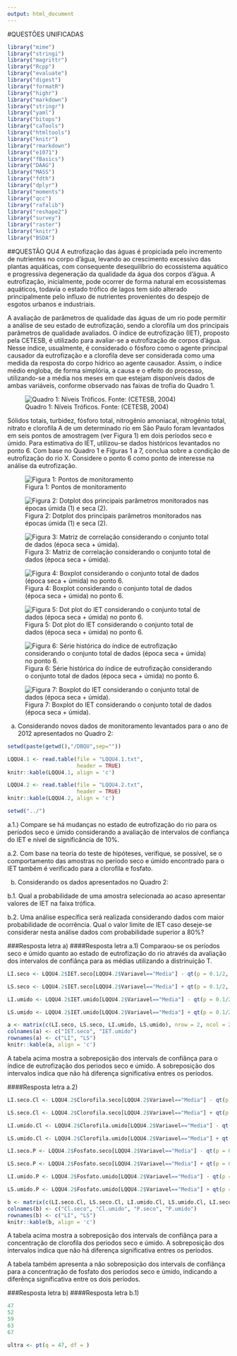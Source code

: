 ```yaml
---
output: html_document
---
```

#QUESTÕES UNIFICADAS
```r
library("mime")
library("stringi")
library("magrittr") 
library("Rcpp")
library("evaluate")
library("digest")
library("formatR")
library("highr")
library("markdown")
library("stringr")
library("yaml")
library("bitops")
library("caTools")
library("htmltools")
library("knitr")
library("rmarkdown")
library("e1071")
library("fBasics")
library("DAAG")
library("MASS")
library("fdth")
library("dplyr")
library("moments")
library("qcc")
library("rafalib")
library("reshape2")
library("survey")
library("raster")
library("knitr")
library("BSDA")
```

##QUESTÃO QU4
A eutrofização das águas é propiciada pelo incremento de nutrientes no corpo d'água, levando ao crescimento excessivo das plantas aquáticas, com consequente desequilíbrio do ecossistema aquático e progressiva degeneração da qualidade da água dos corpos d'água. A eutrofização, inicialmente, pode ocorrer de forma natural em ecossistemas aquáticos, todavia o estado trófico de lagos tem sido alterado principalmente pelo influxo de nutrientes provenientes do despejo de esgotos urbanos e industriais.

A avaliação de parâmetros de qualidade das águas de um rio pode permitir a análise de seu estado de eutrofização, sendo a clorofila um dos principais parâmetros de qualidade avaliados. O índice de eutrofização (IET), proposto pela CETESB, é utilizado para avaliar-se a eutrofização de corpos d'água. Nesse índice, usualmente, é considerado o fósforo como o agente principal causador da eutrofização e a clorofila deve ser considerada como uma medida da resposta do corpo hídrico ao agente causador. Assim, o índice médio engloba, de forma simplória, a causa e o efeito do processo, utilizando-se a média nos meses em que estejam disponíveis dados de ambas variáveis, conforme observado nas  faixas de trofia do Quadro 1.

![Quadro 1: Níveis Tróficos. Fonte: (CETESB, 2004)](QU4.NIVEIS.TROFICOS.JPG)

Sólidos totais, turbidez, fósforo total, nitrogênio amoniacal, nitrogênio total, nitrato e clorofila A de um determinado rio em São Paulo foram levantados em seis pontos de amostragem (ver Figura 1) em dois períodos seco e úmido. Para estimativa do IET, utilizou-se dados históricos levantados no ponto 6. Com base no Quadro 1 e Figuras 1 a 7, conclua sobre a condição de eutrofização do rio X. Considere o ponto 6 como ponto de interesse na análise da eutrofização.

![Figura 1: Pontos de monitoramento](QU4.PONTOS.MONITORAMENTO.JPG)

![Figura 2: Dotplot dos principais parâmetros monitorados nas épocas úmida (1) e seca (2).](QU4.DOTPLOT.JPG)

![Figura 3: Matriz de correlação considerando o conjunto total de dados (época seca + úmida).](QU4.CORRELACAO.JPG)

![Figura 4: Boxplot considerando o conjunto total de dados (época seca + úmida) no ponto 6.](QU4.BOXPLOT.JPG)

![Figura 5: Dot plot do IET considerando o conjunto total de dados (época seca + úmida) no ponto 6.](QU4.DOTPLOT.IET.JPG)

![Figura 6: Série histórica do índice de eutrofização considerando o conjunto total de dados (época seca + úmida) no ponto 6.](QU4.FIGURA6.JPG)

![Figura 7: Boxplot do IET considerando o conjunto total de dados (época seca + úmida).](QU4.BOXPLOT.IET.JPG)

a)  Considerando novos dados de monitoramento levantados para o ano de 2012 apresentados no Quadro 2:

```r
setwd(paste(getwd(),"/DBQU",sep=""))

LQQU4.1 <- read.table(file = "LQQU4.1.txt",
                      header = TRUE)
knitr::kable(LQQU4.1, align = 'c')

LQQU4.2 <- read.table(file = "LQQU4.2.txt",
                      header = TRUE)
knitr::kable(LQQU4.2, align = 'c')

setwd("../")
```

a.1.) Compare se há mudanças no estado de eutrofização do rio para os períodos seco e úmido considerando a avaliação de intervalos de confiança do IET e nível de significância de 10%.

a.2. Com base na teoria do teste de hipóteses, verifique, se possível, se o comportamento das amostras no período seco e úmido encontrado para o IET também é verificado para a clorofila e fosfato.

b) Considerando os dados apresentados no Quadro 2:

b.1. Qual a probabilidade de uma amostra selecionada ao acaso apresentar valores de IET na faixa trófica.

b.2. Uma análise específica será realizada considerando dados com maior probabilidade de ocorrência. Qual o valor limite de IET caso deseje-se considerar nesta análise dados com probabilidade superior a 80%?

###Resposta letra a)
####Resposta letra a.1)
Comparaou-se os períodos seco e úmido quanto ao estado de eutrofização do rio através da avaliação dos intervalos de confiânça para as médias utilizando a distrinuição T.

```r
LI.seco <- LQQU4.2$IET.seco[LQQU4.2$Variavel=="Media"] - qt(p = 0.1/2, df = LQQU4.2$IET.seco[LQQU4.2$Variavel=="N"]-1, lower.tail = FALSE)*LQQU4.2$IET.seco[LQQU4.2$Variavel=="DP"]/sqrt(LQQU4.2$IET.seco[LQQU4.2$Variavel=="N"])

LS.seco <- LQQU4.2$IET.seco[LQQU4.2$Variavel=="Media"] + qt(p = 0.1/2, df = LQQU4.2$IET.seco[LQQU4.2$Variavel=="N"]-1, lower.tail = FALSE)*LQQU4.2$IET.seco[LQQU4.2$Variavel=="DP"]/sqrt(LQQU4.2$IET.seco[LQQU4.2$Variavel=="N"])

LI.umido <- LQQU4.2$IET.umido[LQQU4.2$Variavel=="Media"] - qt(p = 0.1/2, df = LQQU4.2$IET.umido[LQQU4.2$Variavel=="N"]-1, lower.tail = FALSE)*LQQU4.2$IET.umido[LQQU4.2$Variavel=="DP"]/sqrt(LQQU4.2$IET.umido[LQQU4.2$Variavel=="N"])

LS.umido <- LQQU4.2$IET.umido[LQQU4.2$Variavel=="Media"] + qt(p = 0.1/2, df = LQQU4.2$IET.umido[LQQU4.2$Variavel=="N"]-1, lower.tail = FALSE)*LQQU4.2$IET.umido[LQQU4.2$Variavel=="DP"]/sqrt(LQQU4.2$IET.umido[LQQU4.2$Variavel=="N"])

a <- matrix(c(LI.seco, LS.seco, LI.umido, LS.umido), nrow = 2, ncol = 2)
colnames(a) <- c("IET.seco", "IET.umido")
rownames(a) <- c("LI", "LS")
knitr::kable(a, align = 'c')
```

A tabela acima mostra a sobreposição dos intervals de confiânça para o índice de eutrofização dos periodos seco e úmido. A sobreposição dos intervalos indica que não há diferença significativa entres os períodos.

####Resposta letra a.2)

```r
LI.seco.Cl <- LQQU4.2$Clorofila.seco[LQQU4.2$Variavel=="Media"] - qt(p = 0.1/2, df = LQQU4.2$Clorofila.seco[LQQU4.2$Variavel=="N"]-1, lower.tail = FALSE)*LQQU4.2$Clorofila.seco[LQQU4.2$Variavel=="DP"]/sqrt(LQQU4.2$Clorofila.seco[LQQU4.2$Variavel=="N"])

LS.seco.Cl <- LQQU4.2$Clorofila.seco[LQQU4.2$Variavel=="Media"] + qt(p = 0.1/2, df = LQQU4.2$Clorofila.seco[LQQU4.2$Variavel=="N"]-1, lower.tail = FALSE)*LQQU4.2$Clorofila.seco[LQQU4.2$Variavel=="DP"]/sqrt(LQQU4.2$Clorofila.seco[LQQU4.2$Variavel=="N"])

LI.umido.Cl <- LQQU4.2$Clorofila.umido[LQQU4.2$Variavel=="Media"] - qt(p = 0.1/2, df = LQQU4.2$Clorofila.umido[LQQU4.2$Variavel=="N"]-1, lower.tail = FALSE)*LQQU4.2$Clorofila.umido[LQQU4.2$Variavel=="DP"]/sqrt(LQQU4.2$Clorofila.umido[LQQU4.2$Variavel=="N"])

LS.umido.Cl <- LQQU4.2$Clorofila.umido[LQQU4.2$Variavel=="Media"] + qt(p = 0.1/2, df = LQQU4.2$Clorofila.umido[LQQU4.2$Variavel=="N"]-1, lower.tail = FALSE)*LQQU4.2$Clorofila.umido[LQQU4.2$Variavel=="DP"]/sqrt(LQQU4.2$Clorofila.umido[LQQU4.2$Variavel=="N"])

LI.seco.P <- LQQU4.2$Fosfato.seco[LQQU4.2$Variavel=="Media"] - qt(p = 0.1/2, df = LQQU4.2$Fosfato.seco[LQQU4.2$Variavel=="N"]-1, lower.tail = FALSE)*LQQU4.2$Fosfato.seco[LQQU4.2$Variavel=="DP"]/sqrt(LQQU4.2$Fosfato.seco[LQQU4.2$Variavel=="N"])

LS.seco.P <- LQQU4.2$Fosfato.seco[LQQU4.2$Variavel=="Media"] + qt(p = 0.1/2, df = LQQU4.2$Fosfato.seco[LQQU4.2$Variavel=="N"]-1, lower.tail = FALSE)*LQQU4.2$Fosfato.seco[LQQU4.2$Variavel=="DP"]/sqrt(LQQU4.2$Fosfato.seco[LQQU4.2$Variavel=="N"])

LI.umido.P <- LQQU4.2$Fosfato.umido[LQQU4.2$Variavel=="Media"] - qt(p = 0.1/2, df = LQQU4.2$Fosfato.umido[LQQU4.2$Variavel=="N"]-1, lower.tail = FALSE)*LQQU4.2$Fosfato.umido[LQQU4.2$Variavel=="DP"]/sqrt(LQQU4.2$Fosfato.umido[LQQU4.2$Variavel=="N"])

LS.umido.P <- LQQU4.2$Fosfato.umido[LQQU4.2$Variavel=="Media"] + qt(p = 0.1/2, df = LQQU4.2$Fosfato.umido[LQQU4.2$Variavel=="N"]-1, lower.tail = FALSE)*LQQU4.2$Fosfato.umido[LQQU4.2$Variavel=="DP"]/sqrt(LQQU4.2$Fosfato.umido[LQQU4.2$Variavel=="N"])

b <- matrix(c(LI.seco.Cl, LS.seco.Cl, LI.umido.Cl, LS.umido.Cl, LI.seco.P, LS.seco.P, LI.umido.P, LS.umido.P), nrow = 2, ncol = 4)
colnames(b) <- c("Cl.seco", "Cl.umido", "P.seco", "P.umido")
rownames(b) <- c("LI", "LS")
knitr::kable(b, align = 'c')
```

A tabela acima mostra a sobreposição dos intervals de confiânça para a concentração de clorofila dos periodos seco e úmido. A sobreposição dos intervalos indica que não há diferença significativa entres os períodos.

A tabela também apresenta a não sobreposição dos intervals de confiânça para a concentração de fosfato dos periodos seco e úmido, indicando a diferênça significativa entre os dois períodos.

###Resposta letra b)
####Resposta letra b.1)

```r
47
52
59
63
67

ultra <- pt(q = 47, df = )
```


